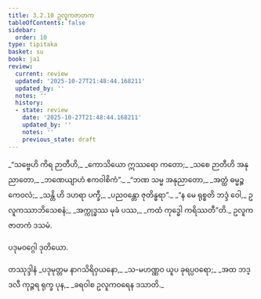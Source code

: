 ```yaml
---
title: 3.2.10 ဥလူကဇာတက
tableOfContents: false
sidebar:
  order: 10
type: tipitaka
basket: su
book: ja1
review:
  current: review
  updated: '2025-10-27T21:48:44.168211'
  updated_by: ''
  notes: ''
  history:
  - state: review
    date: '2025-10-27T21:48:44.168211'
    updated_by: ''
    notes: ''
    previous_state: draft
---
```



<ReviewStatus review={frontmatter.review} showDetails={true} />

<HypothesisAnnotation frontmatter={frontmatter} />

<DynamicBreadcrumb />

<Division number="58" book="ja1" e="ch" v="22" p="79">

<Paragraph number="748" type="verses" book="ja1">
_“သဗ္ဗေဟိ ကိရ ဉာတီဟိ,_  
_ကောသိယော ဣဿရော ကတော;_  
_သစေ ဉာတီဟိ အနုညာတော,_  
_ဘဏေယျာဟံ ဧကဝါစိကံ”._  

</Paragraph>

</Division>
<Division number="59" book="ja1" e="ch" v="22" p="79">

<Paragraph number="749" type="verses" book="ja1">
_“ဘဏ သမ္မ အနုညာတော,_  
_အတ္ထံ ဓမ္မဉ္စ ကေဝလံ;_  
_သန္တိ ဟိ ဒဟရာ ပက္ခီ,_  
_ပညဝန္တော ဇုတိန္ဓရာ”._  

</Paragraph>

</Division>
<Division number="60" book="ja1" e="ch" v="22" p="79">

<Paragraph number="750" type="verses" book="ja1">
_“န မေ ရုစ္စတိ ဘဒ္ဒံ ဝေါ,_  
ဥလူကဿာဘိသေစနံ;_  
_အက္ကုဒ္ဓဿ မုခံ ပဿ,_  
_ကထံ ကုဒ္ဓေါ ကရိဿတီ”တိ._  


</Paragraph>
</Division>

<Paragraph number="751" type="center" book="ja1">
ဥလူကဇာတကံ ဒသမံ.

  
ပဒုမဝဂ္ဂေါ ဒုတိယော.



</Paragraph>

<Paragraph number="752" type="center" book="ja1">
တဿုဒ္ဒါနံ


</Paragraph>

<Paragraph number="753" type="verses" book="ja1">
_ပဒုမုတ္တမ နာဂသိရိဝှယနော,_  
_သ-မဟဏ္ဏဝ ယူပ ခုရပ္ပဝရော;_  
_အထ ဘဒ္ဒလီ ကုဉ္ဇရ ရုက္ခ ပုန,_  
_ခရဝါစ ဥလူကဝရေန ဒသာတိ._
</Paragraph>